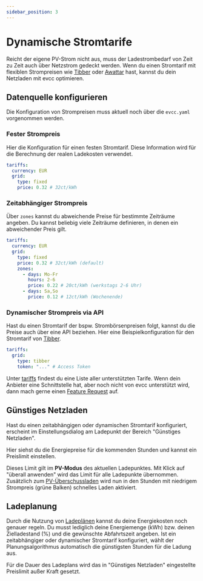 ```yaml
---
sidebar_position: 3
---
```


# Dynamische Stromtarife

Reicht der eigene PV-Strom nicht aus, muss der Ladestrombedarf von Zeit zu Zeit auch über Netzstrom gedeckt werden.
Wenn du einen Stromtarif mit flexiblen Strompreisen wie [Tibber](https://tibber.com/de/) oder [Awattar](https://www.awattar.de/) hast, kannst du dein Netzladen mit evcc optimieren.

## Datenquelle konfigurieren

Die Konfiguration von Strompreisen muss aktuell noch über die `evcc.yaml` vorgenommen werden.

### Fester Strompreis

Hier die Konfiguration für einen festen Stromtarif.
Diese Information wird für die Berechnung der realen Ladekosten verwendet.

```yaml
tariffs:
  currency: EUR
  grid:
    type: fixed
    price: 0.32 # 32ct/kWh
```

### Zeitabhängiger Strompreis 

Über `zones` kannst du abweichende Preise für bestimmte Zeiträume angeben.
Du kannst beliebig viele Zeiträume definieren, in denen ein abweichender Preis gilt.

```yaml
tariffs:
  currency: EUR
  grid:
    type: fixed
    price: 0.32 # 32ct/kWh (default)
    zones:
      - days: Mo-Fr
        hours: 2-6
        price: 0.22 # 20ct/kWh (werkstags 2-6 Uhr)
      - days: Sa,So
        price: 0.12 # 12ct/kWh (Wochenende)
```

### Dynamischer Strompreis via API

Hast du einen Stromtarif der bspw. Strombörsenpreisen folgt, kannst du die Preise auch über eine API beziehen.
Hier eine Beispielkonfiguration für den Stromtarif von [Tibber](https://tibber.com/de/).

```yaml
tariffs:
  grid:
    type: tibber
    token: "..." # Access Token
```

Unter [tariffs](../reference/configuration/tariffs/) findest du eine Liste aller unterstützten Tarife.
Wenn dein Anbieter eine Schnittstelle hat, aber noch nicht von evcc unterstützt wird, dann mach gerne einen [Feature Request](https://github.com/evcc-io/evcc/issues/new/choose) auf.


## Günstiges Netzladen

Hast du einen zeitabhängigen oder dynamischen Stromtarif konfiguriert, erscheint im Einstellungsdialog am Ladepunkt der Bereich "Günstiges Netzladen".

<Screenshot name="features/screenshots/co2-loadpoint-settings" caption="Einstellungen am Ladepunkt" />

Hier siehst du die Energiepreise für die kommenden Stunden und kannst ein Preislimit einstellen.

<Screenshot name="features/screenshots/dynamicprice-modal" caption="Screenshot vom Smartes Netzladen Dialog mit eingestelltem Preislimit" />

Dieses Limit gilt im **PV-Modus** des aktuellen Ladepunktes.
Mit Klick auf "überall anwenden" wird das Limit für alle Ladepunkte übernommen.
Zusätzlich zum [PV-Überschussladen](./solar-charging) wird nun in den Stunden mit niedrigem Strompreis (grüne Balken) schnelles Laden aktiviert.

## Ladeplanung

Durch die Nutzung von [Ladeplänen](./plans) kannst du deine Energiekosten noch genauer regeln.
Du musst lediglich deine Energiemenge (kWh) bzw. deinen Zielladestand (%) und die gewünschte Abfahrtszeit angeben.
Ist ein zeitabhängiger oder dynamischer Stromtarif konfiguriert, wählt der Planungsalgorithmus automatisch die günstigsten Stunden für die Ladung aus.

<Screenshot name="features/screenshots/dynamicprice-plan" caption="Screenshot des Ladeplan Dialogs mit preisoptimierter Ladung" />

Für die Dauer des Ladeplans wird das in "Günstiges Netzladen" eingestellte Preislimit außer Kraft gesetzt.
